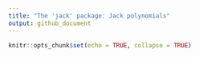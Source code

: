 ---
title: "The 'jack' package: Jack polynomials"
output: github_document
---

```{r setup, include=FALSE}
knitr::opts_chunk$set(echo = TRUE, collapse = TRUE)
```

